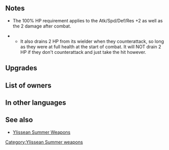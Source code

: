 {{SkillPage Tabs}}{{Weapon Infobox
|tagid=SID_スイカ割りの棍棒＋
|weaponType=Axe
|weaponName={{PAGENAME}}
|altWeaponName=Melon Crusher Plus
|might=14
|range=1
|effect=At start of combat, if unit's HP = 100%, grants Atk/Spd/Def/Res+2, but after combat, if unit attacked, deals 2 damage to unit.
|cost=300
|exclusive=0
|statModifiers=0,14,0,0,0
|refinePaths=default
|refineSP=350
|refineMedals=500
|refineStones=50
|properties=
}}
==Notes==
* The 100% HP requirement applies to the Atk/Spd/Def/Res +2 as well as the 2 damage after combat.
{{IfUnitAttacked}}
** It also drains 2 HP from its wielder when they counterattack, so long as they were at full health at the start of combat. It will NOT drain 2 HP if they don't counterattack and just take the hit however.
{{Combat boosts}}
{{DamageToUnit}}

==Upgrades==
{{Weapon Upgrade List}}
==List of owners==
{{Skill Hero List}}
==In other languages==
{{OtherLanguages
|japanese=スイカ割りの棍棒＋
|german=Melonenspalter +
|spanishEU=Partesandías +
|spanishLA=Partesandías +
|french=Brise-pastèque +
|italian=Tagliamelone+
|chineseTW=打西瓜的棍棒＋
|portuguese=Abremelancia+
}}
==See also==
* [[Ylissean Summer Weapons]]
{{Weapons Navbox}}
[[Category:Ylissean Summer weapons]]
